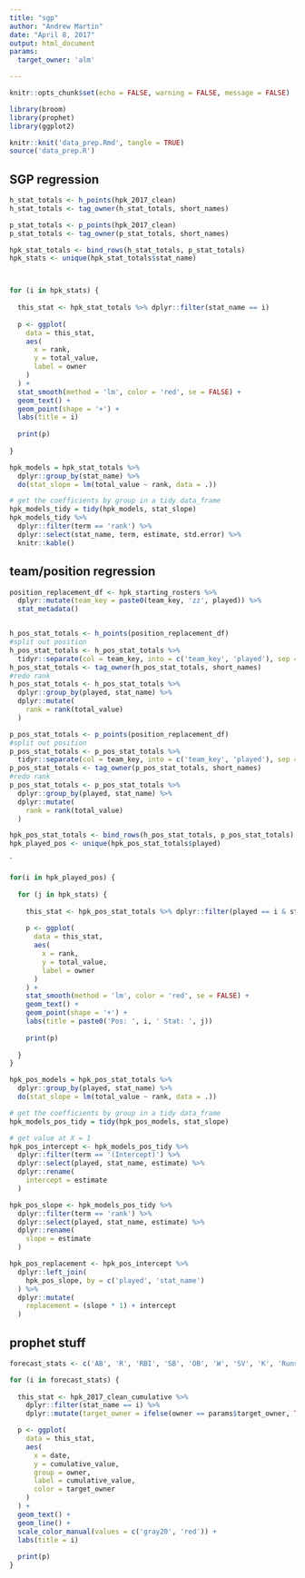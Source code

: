 ```yaml
---
title: "sgp"
author: "Andrew Martin"
date: "April 8, 2017"
output: html_document
params:
  target_owner: 'alm'

---
```



```r
knitr::opts_chunk$set(echo = FALSE, warning = FALSE, message = FALSE)
```

```r
library(broom)
library(prophet)
library(ggplot2)
```

```r

knitr::knit('data_prep.Rmd', tangle = TRUE)
source('data_prep.R')

```

## SGP regression

```r
h_stat_totals <- h_points(hpk_2017_clean)
h_stat_totals <- tag_owner(h_stat_totals, short_names)

p_stat_totals <- p_points(hpk_2017_clean)
p_stat_totals <- tag_owner(p_stat_totals, short_names)

hpk_stat_totals <- bind_rows(h_stat_totals, p_stat_totals)
hpk_stats <- unique(hpk_stat_totals$stat_name)



for (i in hpk_stats) {
  
  this_stat <- hpk_stat_totals %>% dplyr::filter(stat_name == i)
  
  p <- ggplot(
    data = this_stat,
    aes(
      x = rank,
      y = total_value,
      label = owner
    )
  ) +
  stat_smooth(method = 'lm', color = 'red', se = FALSE) +
  geom_text() +
  geom_point(shape = '+') +
  labs(title = i)
  
  print(p)
  
}

```

```r


hpk_models = hpk_stat_totals %>% 
  dplyr::group_by(stat_name) %>%
  do(stat_slope = lm(total_value ~ rank, data = .))

# get the coefficients by group in a tidy data_frame
hpk_models_tidy = tidy(hpk_models, stat_slope)
hpk_models_tidy %>%
  dplyr::filter(term == 'rank') %>%
  dplyr::select(stat_name, term, estimate, std.error) %>%
  knitr::kable()

```


## team/position regression


```r
position_replacement_df <- hpk_starting_rosters %>%
  dplyr::mutate(team_key = paste0(team_key, 'zz', played)) %>%
  stat_metadata() 


h_pos_stat_totals <- h_points(position_replacement_df)
#split out position
h_pos_stat_totals <- h_pos_stat_totals %>%
  tidyr::separate(col = team_key, into = c('team_key', 'played'), sep = 'zz')
h_pos_stat_totals <- tag_owner(h_pos_stat_totals, short_names)
#redo rank
h_pos_stat_totals <- h_pos_stat_totals %>%
  dplyr::group_by(played, stat_name) %>%
  dplyr::mutate(
    rank = rank(total_value)
  )

p_pos_stat_totals <- p_points(position_replacement_df)
#split out position
p_pos_stat_totals <- p_pos_stat_totals %>%
  tidyr::separate(col = team_key, into = c('team_key', 'played'), sep = 'zz')
p_pos_stat_totals <- tag_owner(p_pos_stat_totals, short_names)
#redo rank
p_pos_stat_totals <- p_pos_stat_totals %>%
  dplyr::group_by(played, stat_name) %>%
  dplyr::mutate(
    rank = rank(total_value)
  )

hpk_pos_stat_totals <- bind_rows(h_pos_stat_totals, p_pos_stat_totals)
hpk_played_pos <- unique(hpk_pos_stat_totals$played)

```
`

```r

for(i in hpk_played_pos) {
  
  for (j in hpk_stats) {
  
    this_stat <- hpk_pos_stat_totals %>% dplyr::filter(played == i & stat_name == j)
    
    p <- ggplot(
      data = this_stat,
      aes(
        x = rank,
        y = total_value,
        label = owner
      )
    ) +
    stat_smooth(method = 'lm', color = 'red', se = FALSE) +
    geom_text() +
    geom_point(shape = '+') +
    labs(title = paste0('Pos: ', i, ' Stat: ', j))
    
    print(p)
    
  }
}

```

```r


hpk_pos_models = hpk_pos_stat_totals %>% 
  dplyr::group_by(played, stat_name) %>%
  do(stat_slope = lm(total_value ~ rank, data = .))

# get the coefficients by group in a tidy data_frame
hpk_models_pos_tidy = tidy(hpk_pos_models, stat_slope)

# get value at X = 1
hpk_pos_intercept <- hpk_models_pos_tidy %>%
  dplyr::filter(term == '(Intercept)') %>%
  dplyr::select(played, stat_name, estimate) %>%
  dplyr::rename(
    intercept = estimate
  )

hpk_pos_slope <- hpk_models_pos_tidy %>%
  dplyr::filter(term == 'rank') %>%
  dplyr::select(played, stat_name, estimate) %>%
  dplyr::rename(
    slope = estimate
  )

hpk_pos_replacement <- hpk_pos_intercept %>%
  dplyr::left_join(
    hpk_pos_slope, by = c('played', 'stat_name')
  ) %>%
  dplyr::mutate(
    replacement = (slope * 1) + intercept
  )

```

## prophet stuff

```r

forecast_stats <- c('AB', 'R', 'RBI', 'SB', 'OB', 'W', 'SV', 'K', 'Runs Allowed', 'WH Allowed')

for (i in forecast_stats) {
  
  this_stat <- hpk_2017_clean_cumulative %>% 
    dplyr::filter(stat_name == i) %>%
    dplyr::mutate(target_owner = ifelse(owner == params$target_owner, TRUE, FALSE))

  p <- ggplot(
    data = this_stat,
    aes(
      x = date,
      y = cumulative_value,
      group = owner,
      label = cumulative_value,
      color = target_owner
    )
  ) +
  geom_text() +
  geom_line() + 
  scale_color_manual(values = c('gray20', 'red')) +
  labs(title = i) 
  
  print(p)
}

```